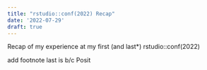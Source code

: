 ```yaml
---
title: "rstudio::conf(2022) Recap"
date: '2022-07-29'
draft: true
---
```


Recap of my experience at my first (and last*) rstudio::conf(2022)

add footnote last is b/c Posit